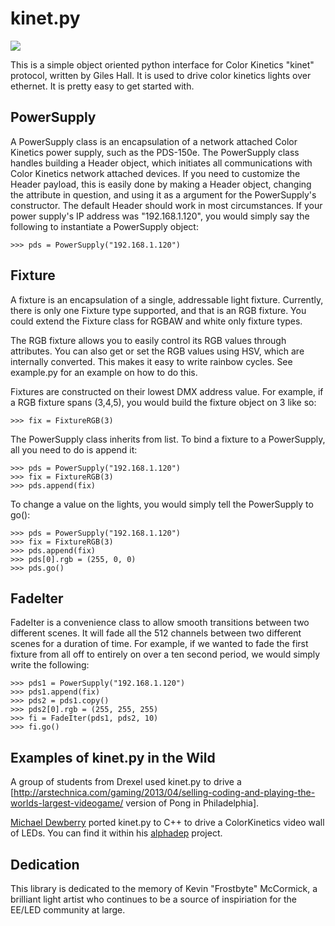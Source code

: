 =kinet.py=

<img src="http://i.imgur.com/StIq4To.jpg" />

This is a simple object oriented python interface for Color Kinetics "kinet"
protocol, written by Giles Hall.  It is used to drive color kinetics lights
over ethernet.  It is pretty easy to get started with.

==PowerSupply==

A PowerSupply class is an encapsulation of a network attached Color Kinetics
power supply, such as the PDS-150e.  The PowerSupply class handles building a
Header object, which initiates all communications with Color Kinetics network
attached devices.  If you need to customize the Header payload, this is easily
done by making a Header object, changing the attribute in question, and using
it as a argument for the PowerSupply's constructor.  The default Header should
work in most circumstances.  If your power supply's IP address was
"192.168.1.120", you would simply say the following to instantiate a
PowerSupply object: 

<pre>
>>> pds = PowerSupply("192.168.1.120")
</pre>

==Fixture==

A fixture is an encapsulation of a single, addressable light fixture.
Currently, there is only one Fixture type supported, and that is an RGB
fixture.  You could extend the Fixture class for RGBAW and white only fixture
types. 

The RGB fixture allows you to easily control its RGB values through attributes.
You can also get or set the RGB values using HSV, which are internally
converted.  This makes it easy to write rainbow cycles.  See example.py for an
example on how to do this.

Fixtures are constructed on their lowest DMX address value.  For example, if a
RGB fixture spans (3,4,5), you would build the fixture object on 3 like so: 

<pre>
>>> fix = FixtureRGB(3)
</pre>

The PowerSupply class inherits from list.  To bind a fixture to a PowerSupply,
all you need to do is append it:

<pre>
>>> pds = PowerSupply("192.168.1.120")
>>> fix = FixtureRGB(3)
>>> pds.append(fix)
</pre>

To change a value on the lights, you would simply tell the PowerSupply to go():

<pre>
>>> pds = PowerSupply("192.168.1.120")
>>> fix = FixtureRGB(3)
>>> pds.append(fix)
>>> pds[0].rgb = (255, 0, 0)
>>> pds.go()
</pre>

==FadeIter==

FadeIter is a convenience class to allow smooth transitions between two
different scenes.  It will fade all the 512 channels between two different
scenes for a duration of time.  For example, if we wanted to fade the first
fixture from all off to entirely on over a ten second period, we would simply
write the following:

<pre>
>>> pds1 = PowerSupply("192.168.1.120")
>>> pds1.append(fix)
>>> pds2 = pds1.copy()
>>> pds2[0].rgb = (255, 255, 255)
>>> fi = FadeIter(pds1, pds2, 10)
>>> fi.go()
</pre>

==Examples of kinet.py in the Wild==

A group of students from Drexel used kinet.py to drive a
[http://arstechnica.com/gaming/2013/04/selling-coding-and-playing-the-worlds-largest-videogame/
version of Pong in Philadelphia].

[https://github.com/Dewb Michael Dewberry] ported kinet.py to
C++ to drive a ColorKinetics video wall of LEDs.  You can find it within his
[https://github.com/Dewb/alphadep alphadep] project.

==Dedication==

This library is dedicated to the memory of Kevin "Frostbyte" McCormick, a
brilliant light artist who continues to be a source of inspiriation for the
EE/LED community at large.


